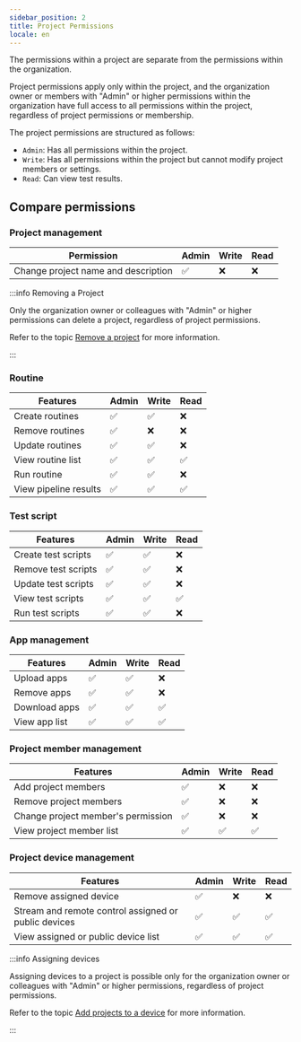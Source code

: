 ```yaml
---
sidebar_position: 2
title: Project Permissions
locale: en
---
```


The permissions within a project are separate from the permissions within the organization.

Project permissions apply only within the project, and the organization owner or members with "Admin" or higher permissions within the organization have full access to all permissions within the project, regardless of project permissions or membership.

The project permissions are structured as follows:

- `Admin`: Has all permissions within the project.
- `Write`: Has all permissions within the project but cannot modify project members or settings.
- `Read`: Can view test results.

## Compare permissions

### Project management

| Permission                          | Admin | Write | Read |
| ----------------------------------- | ----- | ----- | ---- |
| Change project name and description | ✅    | ❌    | ❌   |

:::info Removing a Project

Only the organization owner or colleagues with "Admin" or higher permissions can delete a project, regardless of project permissions.

Refer to the topic <a href="../organization/project#remove-a-project">Remove a project</a> for more information.

:::

### Routine

| Features              | Admin | Write | Read |
| --------------------- | ----- | ----- | ---- |
| Create routines       | ✅    | ✅    | ❌   |
| Remove routines       | ✅    | ❌    | ❌   |
| Update routines       | ✅    | ✅    | ❌   |
| View routine list     | ✅    | ✅    | ✅   |
| Run routine           | ✅    | ✅    | ❌   |
| View pipeline results | ✅    | ✅    | ✅   |

### Test script

| Features            | Admin | Write | Read |
| ------------------- | ----- | ----- | ---- |
| Create test scripts | ✅    | ✅    | ❌   |
| Remove test scripts | ✅    | ✅    | ❌   |
| Update test scripts | ✅    | ✅    | ❌   |
| View test scripts   | ✅    | ✅    | ✅   |
| Run test scripts    | ✅    | ✅    | ❌   |

### App management

| Features      | Admin | Write | Read |
| ------------- | ----- | ----- | ---- |
| Upload apps   | ✅    | ✅    | ❌   |
| Remove apps   | ✅    | ✅    | ❌   |
| Download apps | ✅    | ✅    | ✅   |
| View app list | ✅    | ✅    | ✅   |

### Project member management

| Features                           | Admin | Write | Read |
| ---------------------------------- | ----- | ----- | ---- |
| Add project members                | ✅    | ❌    | ❌   |
| Remove project members             | ✅    | ❌    | ❌   |
| Change project member's permission | ✅    | ❌    | ❌   |
| View project member list           | ✅    | ✅    | ✅   |

### Project device management

| Features                                             | Admin | Write | Read |
| ---------------------------------------------------- | ----- | ----- | ---- |
| Remove assigned device                               | ✅    | ❌    | ❌   |
| Stream and remote control assigned or public devices | ✅    | ✅    | ✅   |
| View assigned or public device list                  | ✅    | ✅    | ✅   |

:::info Assigning devices

Assigning devices to a project is possible only for the organization owner or colleagues with "Admin" or higher permissions, regardless of project permissions.

Refer to the topic <a href="../organization/device/device-management#adding-projects-to-a-device">Add projects to a device</a> for more information.

:::
